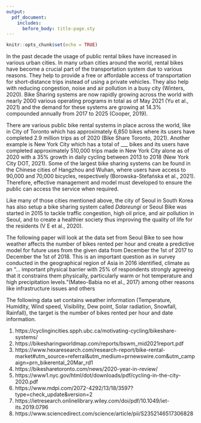 ```yaml
---
output:
  pdf_document:
    includes:
      before_body: title-page.sty
---
```


```r
knitr::opts_chunk$set(echo = TRUE)
```

\newpage
\textbf{\LARGE Abstract}

\newpage

\newpage
\textbf{\LARGE Introduction}

In the past decade the usage of public rental bikes have increased in various
urban cities. In many urban cities around the world, rental bikes have become a 
crucial part of the transportation system due to various reasons. They help to 
provide a free or affordable access of transportation for short-distance trips 
instead of using a private vehicles. They also help with reducing congestion, 
noise and air pollution in a busy city (Winters, 2020). Bike Sharing systems 
are now rapidly growing across the world with nearly 2000 various operating 
programs in total as of May 2021 (Yu et al., 2021) and the demand for these 
systems are growing at 14.3% compounded annually from 2017 to 2025 (Cooper, 2019). 

There are various public bike rental systems in place across the world, like in 
City of Toronto which has approximately 6,850 bikes where its users have 
completed 2.9 million trips as of 2020 (Bike Share Toronto, 2021). Another 
example is New York City which has a total of ___ bikes and its users have 
completed approximately 510,000 trips made in New York City alone as of 2020 with
a 35% growth in daily cycling between 2013 to 2018 (New York City DOT, 2021). 
Some of the largest bike sharing systems can be found in the Chinese cities of 
Hangzhou and Wuhan, where users have access to 90,000 and 70,000 bicycles, 
respectively (Borowska-Stefańska et al., 2021). Therefore, effective management 
and model must developed to ensure the public can access the service when required.

Like many of those cities mentioned above, the city of Seoul in South Korea has 
also setup a bike sharing system called _Ddareungi_ or Seoul Bike was started in
2015 to tackle traffic congestion, high oil price, and air pollution in Seoul, 
and to create a healthier society thus improving the quality of life for the 
residents (V E et al., 2020).

The following paper will look at the data set from Seoul Bike to see how weather 
affects the number of bikes rented per hour and create a predictive model for 
future uses from the given data from December the 1st of 2017 to December the 1st
of 2018. This is an important question as in survey conducted in the geographical
region of Asia in 2016 identified, climate as an "... important physical barrier 
with 25% of respondents strongly agreeing that it constrains them physically, 
particularly warm or hot temperature and high precipitation levels."(Mateo-Babia
no et al., 2017) among other reasons like infrastructure issues and others

The following data set contains weather information (Temperature, Humidity, Wind 
speed, Visibility, Dew point, Solar radiation, Snowfall, Rainfall), the target 
is the number of bikes rented per hour and date information. 
\newpage

\newpage 
\textbf{\LARGE Citation}

1. https://cyclingincities.spph.ubc.ca/motivating-cycling/bikeshare-systems/
2. https://bikesharingworldmap.com/reports/bswm_mid2021report.pdf
3. https://www.hexaresearch.com/research-report/bike-rental-market#utm_source=referral&utm_medium=prnewswire.com&utm_campaign=prn_bikerental_20Mar_rd1
4. https://bikesharetoronto.com/news/2020-year-in-review/
5. https://www1.nyc.gov/html/dot/downloads/pdf/cycling-in-the-city-2020.pdf
6. https://www.mdpi.com/2072-4292/13/18/3597?type=check_update&version=2
7. https://ietresearch.onlinelibrary.wiley.com/doi/pdf/10.1049/iet-its.2019.0796
8. https://www.sciencedirect.com/science/article/pii/S2352146517306828
\newpage
